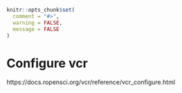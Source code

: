 ```r
knitr::opts_chunk$set(
  comment = "#>",
  warning = FALSE,
  message = FALSE
)
```

# Configure vcr {#vcr-configuration}

https://docs.ropensci.org/vcr/reference/vcr_configure.html